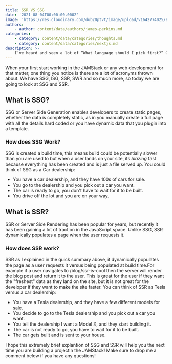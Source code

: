 ```yaml
---
title: SSR VS SSG
date: '2021-08-04T00:00:00.000Z'
image: 'https://res.cloudinary.com/dub20ptvt/image/upload/v1642774025/Blog%20Posts/og2v04elaojgsfpuhucp.webp'
authors:
    - author: content/data/authors/james-perkins.md
categories:
    - category: content/data/categories/thoughts.md
    - category: content/data/categories/nextjs.md
description: >-
    I’ve heard and seen a lot of “What language should I pick first?” Questions in my time as a developer. It’s an interesting question that I seem to have the opposite response to most.
---
```


When your first start working in the JAMStack or any web development for that matter, one thing you notice is there are a lot of acronyms thrown about. We have SSG, ISG, SSR, SWR and so much more, so today we are going to look at SSG and SSR.

## What is SSG?

SSG or Server Side Generation enables developers to create static pages, whether the data is completely static, as in you manually create a full page with all the details hard coded or you have dynamic data that you plugin into a template.

### How does SSG Work?

SSG is created a build time, this means build could be potentially slower than you are used to but when a user lands on your site, its _blazing_ fast because everything has been created and is just a file served up. You could think of SSG as a Car dealership:

-   You have a car dealership, and they have 100s of cars for sale.
-   You go to the dealership and you pick out a car you want.
-   The car is ready to go, you don't have to wait for it to be built.
-   You drive off the lot and you are on your way.

## What is SSR?

SSR or Server Side Rendering has been popular for years, but recently it has been gaining a lot of traction in the JavaScript space. Unlike SSG, SSR dynamically populates a page when the user requests it.

### How does SSR work?

SSR as I explained in the quick summary above, it dynamically populates the page as a user requests it versus being populated at build time.For example if a user navigates to /blog/ssr-is-cool then the server will render the blog post and return it to the user. This is great for the user if they want the "freshest" data as they land on the site, but it is not great for the developer if they want to make the site faster. You can think of SSR as Tesla versus a car dealership:

-   You have a Tesla dealership, and they have a few different models for sale.
-   You decide to go to the Tesla dealership and you pick out a car you want.
-   You tell the dealership I want a Model X, and they start building it.
-   The car is not ready to go, you have to wait for it to be built.
-   The car gets built and is sent to your house.

I hope this extremely brief explantion of SSG and SSR will help you the next time you are building a projectin the JAMStack! Make sure to drop me a comment below if you have any questions!
